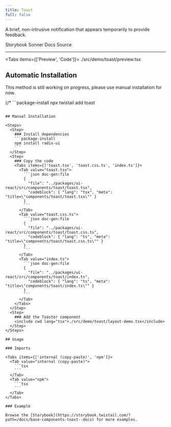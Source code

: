 ```yaml
---
title: Toast
full: false
---
```


A brief, non-intrusive notification that appears temporarily to provide feedback.

<Badges>
  <BadgeLink href="https://storybook.twistail.com/?path=/docs/base-components-toast--docs" external>
    Storybook
  </BadgeLink>
  <BadgeLink href="https://sonner.emilkowal.ski/getting-started" external>
    Sonner Docs
  </BadgeLink>
  <BadgeLink href="https://github.com/riipandi/twistail/tree/main/packages/ui-react/src/components/toast" external>
    Source
  </BadgeLink>
</Badges>

---


<Tabs items={['Preview', 'Code']}>
  <Tab value="Preview" className="rounded-b-xl flex min-h-44 flex-wrap items-center justify-center gap-4 py-20 not-prose">
    <Demo />
  </Tab>
  <Tab value="Code">
    <include cwd lang="tsx">./src/demo/toast/preview.tsx</include>
  </Tab>
</Tabs>

## Automatic Installation

<Callout type='warn'>
  This method is still working on progress, please use manual installation for now.
</Callout>

{/* ```package-install
npx twistail add toast
``` */}

## Manual Installation

<Steps>
  <Step>
    ### Install dependencies
    ```package-install
    npm install radix-ui
    ```
  </Step>
  <Step>
    ### Copy the code
    <Tabs items={['toast.tsx', 'toast.css.ts', 'index.ts']}>
      <Tab value="toast.tsx">
        ```json doc-gen:file
        {
          "file": "../packages/ui-react/src/components/toast/toast.tsx",
          "codeblock": { "lang": "tsx", "meta": "title=\"components/toast/toast.tsx\"" }
        }
        ```
      </Tab>
      <Tab value="toast.css.ts">
        ```json doc-gen:file
        {
          "file": "../packages/ui-react/src/components/toast/toast.css.ts",
          "codeblock": { "lang": "ts", "meta": "title=\"components/toast/toast.css.ts\"" }
        }
        ```
      </Tab>
      <Tab value="index.ts">
        ```json doc-gen:file
        {
          "file": "../packages/ui-react/src/components/toast/index.ts",
          "codeblock": { "lang": "ts", "meta": "title=\"components/toast/index.ts\"" }
        }
        ```
      </Tab>
    </Tabs>
  </Step>
  <Step>
    ### Add the Toaster component
    <include cwd lang="tsx">./src/demo/toast/layout-demo.tsx</include>
  </Step>
</Steps>

## Usage

### Imports

<Tabs items={['internal (copy-paste)', 'npm']}>
  <Tab value="internal (copy-paste)">
    ```tsx
    ```
  </Tab>
  <Tab value="npm">
    ```tsx
    ```
  </Tab>
</Tabs>

### Example

Browse the [Storybook](https://storybook.twistail.com/?path=/docs/base-components-toast--docs) for more examples.
